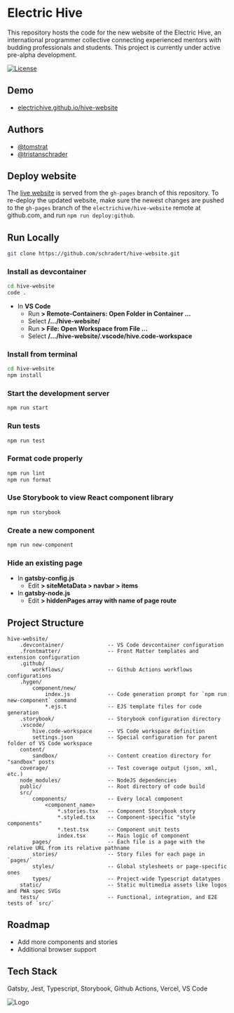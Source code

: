 # Electric Hive

This repository hosts the code for the new website of the Electric Hive, an international programmer collective connecting experienced mentors with budding professionals and students. This project is currently under active pre-alpha development.

[![License](https://img.shields.io/badge/License-BSD_3--Clause-blue.svg)](https://opensource.org/licenses/BSD-3-Clause)

## Demo

-   [electrichive.github.io/hive-website](electrichive.github.io/hive-website)

## Authors

-   [@tomstrat](https://www.github.com/tomstrat)
-   [@tristanschrader](https://www.github.com/schradert)

## Deploy website

The [live website](electrichive.github.io/hive-website) is served from the `gh-pages` branch of this repository.
To re-deploy the updated website, make sure the newest changes are pushed to the `gh-pages` branch of the
`electrichive/hive-website` remote at github.com, and run `npm run deploy:github`.

## Run Locally

```bash
git clone https://github.com/schradert/hive-website.git
```

### Install as devcontainer

```bash
cd hive-website
code .
```

-   In **VS Code**
    -   Run **> Remote-Containers: Open Folder in Container ...**
    -   Select **/.../hive-website/**
    -   Run **> File: Open Workspace from File ...**
    -   Select **/.../hive-website/.vscode/hive.code-workspace**

### Install from terminal

```bash
cd hive-website
npm install
```

### Start the development server

```bash
npm run start
```

### Run tests

```bash
npm run test
```

### Format code properly

```bash
npm run lint
npm run format
```

### Use Storybook to view React component library

```bash
npm run storybook
```

### Create a new component

```bash
npm run new-component
```

### Hide an existing page

-   In **gatsby-config.js**
    -   Edit **> siteMetaData > navbar > items**
-   In **gatsby-node.js**
    -   Edit **> hiddenPages array with name of page route**

## Project Structure

```plain
hive-website/
    .devcontainer/              -- VS Code devcontainer configuration
    .frontmatter/               -- Front Matter templates and extension configuration
    .github/
        workflows/              -- Github Actions workflows configurations
    .hygen/
        component/new/
            index.js            -- Code generation prompt for `npm run new-component` command
            *.ejs.t             -- EJS template files for code generation
    .storybook/                 -- Storybook configuration directory
    .vscode/
        hive.code-workspace     -- VS Code workspace definition
        settings.json           -- Special configuration for parent folder of VS Code workspace
    content/
        sandbox/                -- Content creation directory for "sandbox" posts
    coverage/                   -- Test coverage output (json, xml, etc.)
    node_modules/               -- NodeJS dependencies
    public/                     -- Root directory of code build
    src/
        components/             -- Every local component
            <component_name>
                *.stories.tsx   -- Component Storybook story
                *.styled.tsx    -- Component-specific "style components"
                *.test.tsx      -- Component unit tests
                index.tsx       -- Main logic of component
        pages/                  -- Each file is a page with the relative URL from its relative pathname
        stories/                -- Story files for each page in `pages/`
        styles/                 -- Global stylesheets or page-specific ones
        types/                  -- Project-wide Typescript datatypes
    static/                     -- Static multimedia assets like logos and PWA spec SVGs
    tests/                      -- Functional, integration, and E2E tests of `src/`
```

## Roadmap

-   Add more components and stories
-   Additional browser support

## Tech Stack

Gatsby, Jest, Typescript, Storybook, Github Actions, Vercel, VS Code

![Logo](https://dev-to-uploads.s3.amazonaws.com/uploads/articles/th5xamgrr6se0x5ro4g6.png)
